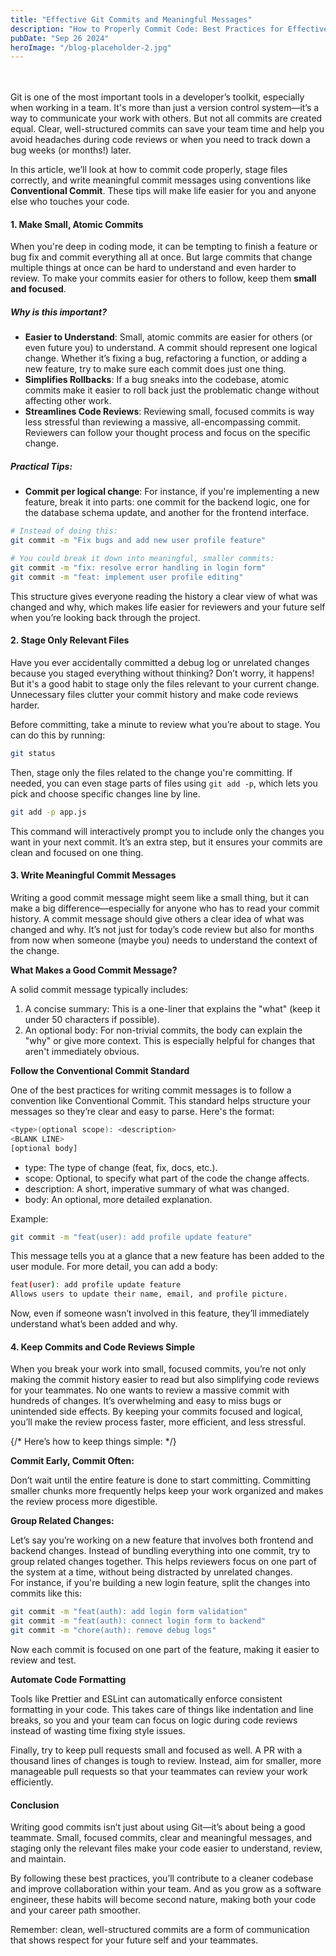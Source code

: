 ```yaml
---
title: "Effective Git Commits and Meaningful Messages"
description: "How to Properly Commit Code: Best Practices for Effective Git Commits and Meaningful Messages "
pubDate: "Sep 26 2024"
heroImage: "/blog-placeholder-2.jpg"
---
```


<br />
<br />
Git is one of the most important tools in a developer’s toolkit, especially when
working in a team. It's more than just a version control system—it’s a way to
communicate your work with others. But not all commits are created equal. Clear,
well-structured commits can save your team time and help you avoid headaches
during code reviews or when you need to track down a bug weeks (or months!)
later.

In this article, we’ll look at how to commit code properly, stage files correctly, and write meaningful commit messages using conventions like **Conventional Commit**. These tips will make life easier for you and anyone else who touches your code.

#### 1. Make Small, Atomic Commits

When you're deep in coding mode, it can be tempting to finish a feature or bug fix and commit everything all at once. But large commits that change multiple things at once can be hard to understand and even harder to review. To make your commits easier for others to follow, keep them **small and focused**.

##### **Why is this important?**

- **Easier to Understand**: Small, atomic commits are easier for others (or even future you) to understand. A commit should represent one logical change. Whether it’s fixing a bug, refactoring a function, or adding a new feature, try to make sure each commit does just one thing.
- **Simplifies Rollbacks**: If a bug sneaks into the codebase, atomic commits make it easier to roll back just the problematic change without affecting other work.
- **Streamlines Code Reviews**: Reviewing small, focused commits is way less stressful than reviewing a massive, all-encompassing commit. Reviewers can follow your thought process and focus on the specific change.

##### **Practical Tips:**

- **Commit per logical change**: For instance, if you're implementing a new feature, break it into parts: one commit for the backend logic, one for the database schema update, and another for the frontend interface.

```bash
# Instead of doing this:
git commit -m "Fix bugs and add new user profile feature"

# You could break it down into meaningful, smaller commits:
git commit -m "fix: resolve error handling in login form"
git commit -m "feat: implement user profile editing"
```

This structure gives everyone reading the history a clear view of what was changed and why, which makes life easier for reviewers and your future self when you’re looking back through the project.

#### 2. Stage Only Relevant Files

Have you ever accidentally committed a debug log or unrelated changes because you staged everything without thinking? Don’t worry, it happens! But it's a good habit to stage only the files relevant to your current change. Unnecessary files clutter your commit history and make code reviews harder.

Before committing, take a minute to review what you’re about to stage. You can do this by running:

```bash
git status
```

Then, stage only the files related to the change you're committing. If needed, you can even stage parts of files using `git add -p`, which lets you pick and choose specific changes line by line.

```bash
git add -p app.js
```

This command will interactively prompt you to include only the changes you want in your next commit. It’s an extra step, but it ensures your commits are clean and focused on one thing.

#### 3. Write Meaningful Commit Messages

Writing a good commit message might seem like a small thing, but it can make a big difference—especially for anyone who has to read your commit history. A commit message should give others a clear idea of what was changed and why. It’s not just for today’s code review but also for months from now when someone (maybe you) needs to understand the context of the change.

**What Makes a Good Commit Message?**

A solid commit message typically includes:

1. A concise summary: This is a one-liner that explains the "what" (keep it under 50 characters if possible).
2. An optional body: For non-trivial commits, the body can explain the "why" or give more context. This is especially helpful for changes that aren't immediately obvious.

**Follow the Conventional Commit Standard**

One of the best practices for writing commit messages is to follow a convention like Conventional Commit. This standard helps structure your messages so they’re clear and easy to parse. Here's the format:

```bash
<type>(optional scope): <description>
<BLANK LINE>
[optional body]
```

- type: The type of change (feat, fix, docs, etc.).
- scope: Optional, to specify what part of the code the change affects.
- description: A short, imperative summary of what was changed.
- body: An optional, more detailed explanation.

Example:

```bash
git commit -m "feat(user): add profile update feature"
```

This message tells you at a glance that a new feature has been added to the user module. For more detail, you can add a body:

```bash
feat(user): add profile update feature
Allows users to update their name, email, and profile picture.
```

Now, even if someone wasn’t involved in this feature, they’ll immediately understand what’s been added and why.

#### 4. Keep Commits and Code Reviews Simple

When you break your work into small, focused commits, you’re not only making the commit history easier to read but also simplifying code reviews for your teammates. No one wants to review a massive commit with hundreds of changes. It’s overwhelming and easy to miss bugs or unintended side effects. By keeping your commits focused and logical, you’ll make the review process faster, more efficient, and less stressful.

{/* Here’s how to keep things simple: */}

**Commit Early, Commit Often:**<br/>

Don’t wait until the entire feature is done to start committing. Committing smaller chunks more frequently helps keep your work organized and makes the review process more digestible.

**Group Related Changes:**<br/>

Let’s say you’re working on a new feature that involves both frontend and backend changes. Instead of bundling everything into one commit, try to group related changes together. This helps reviewers focus on one part of the system at a time, without being distracted by unrelated changes.<br/>
For instance, if you're building a new login feature, split the changes into commits like this:

```bash
git commit -m "feat(auth): add login form validation"
git commit -m "feat(auth): connect login form to backend"
git commit -m "chore(auth): remove debug logs"
```

Now each commit is focused on one part of the feature, making it easier to review and test.

**Automate Code Formatting**<br/>

Tools like Prettier and ESLint can automatically enforce consistent formatting in your code. This takes care of things like indentation and line breaks, so you and your team can focus on logic during code reviews instead of wasting time fixing style issues.

Finally, try to keep pull requests small and focused as well. A PR with a thousand lines of changes is tough to review. Instead, aim for smaller, more manageable pull requests so that your teammates can review your work efficiently.

#### Conclusion

Writing good commits isn’t just about using Git—it’s about being a good teammate. Small, focused commits, clear and meaningful messages, and staging only the relevant files make your code easier to understand, review, and maintain.

By following these best practices, you’ll contribute to a cleaner codebase and improve collaboration within your team. And as you grow as a software engineer, these habits will become second nature, making both your code and your career path smoother.

Remember: clean, well-structured commits are a form of communication that shows respect for your future self and your teammates.

